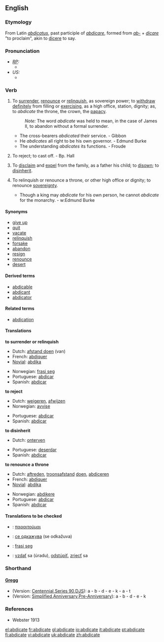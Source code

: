 ==English==

===Etymology===
From Latin ''[[abdicatus]]'', past participle of ''[[abdicare]]'', formed from ''[[ab-]]'' + ''[[dicare]]'' "to proclaim", akin to [[dicere]] to say.

===Pronunciation===
* ''[[RP]]:''
** {{IPA|/ˈæbdɪkeɪt/}}
* ''US:''
** {{SAMPA|/{bdIkEt/}}

===Verb===
{{en-verb|abdicat|ing}}

# {{transitive}} To [[surrender]], [[renounce]] or [[relinquish]], as sovereign power; to [[withdraw]] [[definitely]] from filling or [[exercising]], as a high office, station, dignity; as, to ''abdicate'' the throne, the crown, the [[papacy]].
#: ''Note:'' The word ''abdicate'' was held to mean, in the case of James II, to abandon without a formal surrender.
#* The cross-bearers ''abdicated'' their service. - Gibbon
#* He ''abdicates'' all right to be his own governor. - Edmund Burke
#* The understanding ''abdicates'' its functions. - Froude
# {{transitive}} {{obsolete}} To reject; to cast off. - Bp. Hall
# {{transitive}} {{law}} To [[disclaim]] and [[expel]] from the family, as a father his child; to [[disown]]; to [[disinherit]].
# {{intransitive}} To relinquish or renounce a throne, or other high office or dignity; to renounce [[sovereignty]].
#* Though a king may ''abdicate'' for his own person, he cannot ''abdicate'' for the monarchy. - w:Edmund Burke

====Synonyms====
* [[give up]]
* [[quit]]
* [[vacate]]
* [[relinquish]]
* [[forsake]]
* [[abandon]]
* [[resign]]
* [[renounce]]
* [[desert]]

====Derived terms====
* [[abdicable]]
* [[abdicant]]
* [[abdicator]]

====Related terms====
* [[abdication]]

====Translations====
'''to surrender or relinquish'''
{{top}}
* Dutch: [[afstand doen]] (van)
* French: [[abdiquer]]
*[[Novial]]: [[abdika]]
{{mid}}
*Norwegian: [[frasi seg]]
*Portuguese: [[abdicar]]
*Spanish: [[abdicar]]
{{bottom}}

'''to reject'''
{{top}}
* Dutch: [[weigeren]], [[afwijzen]]
*Norwegian: [[avvise]]
{{mid}}
*Portuguese: [[abdicar]]
*Spanish: [[abdicar]]
{{bottom}}

'''to disinherit'''
{{top}}
* Dutch: [[onterven]]
{{mid}}
*Portuguese: [[deserdar]]
*Spanish: [[abdicar]]
{{bottom}}

'''to renounce a throne'''
{{top}}
* Dutch: [[aftreden]], [[troonsafstand]] [[doen]], [[abdiceren]]
* French: [[abdiquer]]
*[[Novial]]: [[abdika]]
{{mid}}
*Norwegian: [[abdikere]]
*Portuguese: [[abdicar]]
*Spanish: [[abdicar]]
{{bottom}}

====Translations to be checked====
{{checktrans}}
*{{ttbc|Greek}}: [[παραιτούμαι]]
*{{ttbc|Macedonian}}: [[се одкажува]] (se odkažuva)
*{{ttbc|Norwegian}}: [[frasi seg]]
*{{ttbc|Slovak}}: [[vzdať]] sa (úradu), [[odstúpiť]], [[zriecť]] sa

===Shorthand===
====[http://en.wikipedia.org/wiki/Gregg_Shorthand Gregg]====
* (Version: [http://en.wikipedia.org/wiki/Gregg_Shorthand#Centennial_Gregg_Shorthand Centennial],[http://en.wikipedia.org/wiki/Gregg_Shorthand#Series_90_Gregg_Shorthand  Series 90],[http://en.wikipedia.org/wiki/Gregg_Shorthand#Diamond_Jubilee_Gregg_Shorthand  DJS]): a - b - d - e - k - a - t
* (Version: [http://en.wikipedia.org/wiki/Gregg_Shorthand#Simplified_Gregg_Shorthand Simplified],[http://en.wikipedia.org/wiki/Gregg_Shorthand#Anniversary_Gregg_Shorthand Anniversary],[http://en.wikipedia.org/wiki/Gregg_Shorthand#Pre-Anniversary_Gregg_Shorthand Pre-Anniversary]): a - b - d - e - k

===References===
*Webster 1913

[[el:abdicate]]
[[fr:abdicate]]
[[gl:abdicate]]
[[io:abdicate]]
[[it:abdicate]]
[[pt:abdicate]]
[[fi:abdicate]]
[[vi:abdicate]]
[[uk:abdicate]]
[[zh:abdicate]]